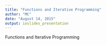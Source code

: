```yaml
---
title: "Functions and Iterative Programming"
author: "MC"
date: "August 14, 2015"
output: ioslides_presentation
---
```


Functions and Iterative Programming

